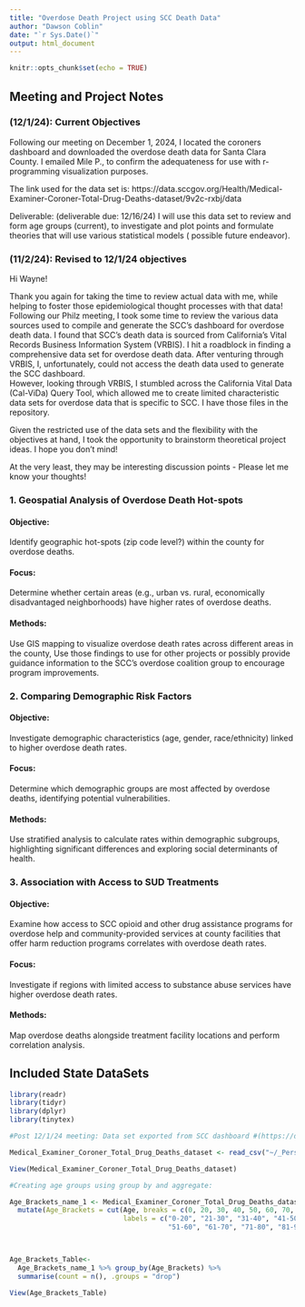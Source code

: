 ---
title: "Overdose Death Project using SCC Death Data"
author: "Dawson Coblin"
date: "`r Sys.Date()`"
output: html_document
---

```{r setup, include=FALSE}
knitr::opts_chunk$set(echo = TRUE)
```

## Meeting and Project Notes  

### (12/1/24): Current Objectives  

Following our meeting on December 1, 2024, I located the coroners dashboard and 
downloaded the overdose death data for Santa Clara County. I emailed Mile P., to 
confirm the adequateness for use with r-programming visualization purposes.

The link used for the data set is:
https://data.sccgov.org/Health/Medical-Examiner-Coroner-Total-Drug-Deaths-dataset/9v2c-rxbj/data

Deliverable: (deliverable due: 12/16/24)
I will use this data set to review and form age groups (current), to investigate 
and plot points and formulate theories that will use various statistical models
( possible future endeavor).


### (11/2/24): Revised to 12/1/24 objectives

Hi Wayne!  

Thank you again for taking the time to review actual data with me, while helping
to foster those epidemiological thought processes with that data!
Following our Philz meeting, I took some time to review the various data sources 
used to compile and generate the SCC's dashboard for overdose death data. I found 
that SCC's death data is sourced from California's Vital Records Business 
Information System (VRBIS). I hit a roadblock in finding a comprehensive data set 
for overdose death data. After venturing through VRBIS, I, unfortunately, could 
not access the death data used to generate the SCC dashboard.  
However, looking through VRBIS, I stumbled across the California Vital Data 
(Cal-ViDa) Query Tool, which allowed me to create limited characteristic data 
sets for overdose data that is specific to SCC. I have those files in the 
repository.  

Given the restricted use of the data sets and the flexibility with the 
objectives at hand, I took the opportunity to brainstorm theoretical project ideas. 
I hope you don't mind!  

At the very least, they may be interesting discussion points - Please let me 
know your thoughts!  

### 1. Geospatial Analysis of Overdose Death Hot-spots  

#### Objective:  
Identify geographic hot-spots (zip code level?) within the county for
overdose deaths.  

#### Focus:  
Determine whether certain areas (e.g., urban vs. rural, economically
disadvantaged neighborhoods) have higher rates of overdose deaths.  

#### Methods:  
Use GIS mapping to visualize overdose death rates across different
areas in the county, Use those findings to use for other projects or possibly
provide guidance information to the SCC's overdose coalition group to encourage
program improvements.  

### 2. Comparing Demographic Risk Factors  

#### Objective:  
Investigate demographic characteristics (age, gender, race/ethnicity)
linked to higher overdose death rates.  

#### Focus:  
Determine which demographic groups are most affected by overdose deaths,
identifying potential vulnerabilities.  

#### Methods:  
Use stratified analysis to calculate rates within demographic
subgroups, highlighting significant differences and exploring social
determinants of health.  

### 3. Association with Access to SUD Treatments  

#### Objective:  
Examine how access to SCC opioid and other drug assistance programs for
overdose help and community-provided services at county facilities that offer
harm reduction programs correlates with overdose death rates.  

#### Focus:  
Investigate if regions with limited access to substance abuse services
have higher overdose death rates.

#### Methods:  
Map overdose deaths alongside treatment facility locations and perform
correlation analysis.  

\newpage


\newpage  

## Included State DataSets

```{r message=FALSE, warning=FALSE}
library(readr)
library(tidyr)
library(dplyr)
library(tinytex)
```

```{r Datasets, message=FALSE, warning=FALSE, paged.print=FALSE}
#Post 12/1/24 meeting: Data set exported from SCC dashboard #(https://data.sccgov.org/Health/Medical-Examiner-Coroner-Total-Drug-Deaths-dataset/9v2c-rxbj/data).

Medical_Examiner_Coroner_Total_Drug_Deaths_dataset <- read_csv("~/_Personal/Epi work/SCC OD Death Data Project_Wayne/NEW OD Death Project_Harddrive/OD-Death-Data-SCC_-main/Medical_Examiner-Coroner__Total_Drug_Deaths_dataset.csv")

View(Medical_Examiner_Coroner_Total_Drug_Deaths_dataset)
```

```{r}
#Creating age groups using group by and aggregate:

Age_Brackets_name_1 <- Medical_Examiner_Coroner_Total_Drug_Deaths_dataset %>%
  mutate(Age_Brackets = cut(Age, breaks = c(0, 20, 30, 40, 50, 60, 70, 80, 90),
                            labels = c("0-20", "21-30", "31-40", "41-50",
                                       "51-60", "61-70", "71-80", "81-90")))



Age_Brackets_Table<- 
  Age_Brackets_name_1 %>% group_by(Age_Brackets) %>%
  summarise(count = n(), .groups = "drop")

View(Age_Brackets_Table)
```


